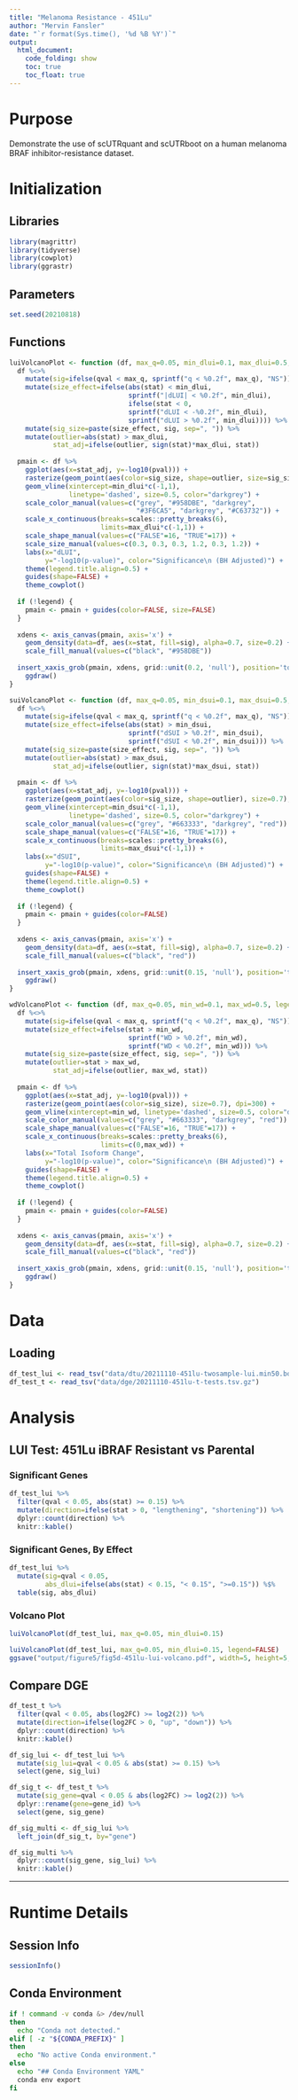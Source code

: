 ```yaml
---
title: "Melanoma Resistance - 451Lu"
author: "Mervin Fansler"
date: "`r format(Sys.time(), '%d %B %Y')`"
output: 
  html_document: 
    code_folding: show
    toc: true
    toc_float: true
---
```


# Purpose

Demonstrate the use of scUTRquant and scUTRboot on a human melanoma BRAF 
inhibitor-resistance dataset.


# Initialization

## Libraries
```r
library(magrittr)
library(tidyverse)
library(cowplot)
library(ggrastr)
```

## Parameters
```r
set.seed(20210818)
```

## Functions

```r
luiVolcanoPlot <- function (df, max_q=0.05, min_dlui=0.1, max_dlui=0.5, legend=TRUE) {
  df %<>% 
    mutate(sig=ifelse(qval < max_q, sprintf("q < %0.2f", max_q), "NS")) %>%
    mutate(size_effect=ifelse(abs(stat) < min_dlui, 
                              sprintf("|dLUI| < %0.2f", min_dlui),
                              ifelse(stat < 0, 
                              sprintf("dLUI < -%0.2f", min_dlui),
                              sprintf("dLUI > %0.2f", min_dlui)))) %>%
    mutate(sig_size=paste(size_effect, sig, sep=", ")) %>%
    mutate(outlier=abs(stat) > max_dlui,
           stat_adj=ifelse(outlier, sign(stat)*max_dlui, stat))
  
  pmain <- df %>% 
    ggplot(aes(x=stat_adj, y=-log10(pval))) +
    rasterize(geom_point(aes(color=sig_size, shape=outlier, size=sig_size)), dpi=300) +
    geom_vline(xintercept=min_dlui*c(-1,1), 
               linetype='dashed', size=0.5, color="darkgrey") +
    scale_color_manual(values=c("grey", "#958DBE", "darkgrey", 
                                "#3F6CA5", "darkgrey", "#C63732")) +
    scale_x_continuous(breaks=scales::pretty_breaks(6), 
                       limits=max_dlui*c(-1,1)) +
    scale_shape_manual(values=c("FALSE"=16, "TRUE"=17)) +
    scale_size_manual(values=c(0.3, 0.3, 0.3, 1.2, 0.3, 1.2)) +
    labs(x="dLUI", 
         y="-log10(p-value)", color="Significance\n (BH Adjusted)") +
    theme(legend.title.align=0.5) + 
    guides(shape=FALSE) +
    theme_cowplot()
  
  if (!legend) {
    pmain <- pmain + guides(color=FALSE, size=FALSE)
  }
  
  xdens <- axis_canvas(pmain, axis='x') + 
    geom_density(data=df, aes(x=stat, fill=sig), alpha=0.7, size=0.2) +
    scale_fill_manual(values=c("black", "#958DBE"))
  
  insert_xaxis_grob(pmain, xdens, grid::unit(0.2, 'null'), position='top') %>% 
    ggdraw()
}

suiVolcanoPlot <- function (df, max_q=0.05, min_dsui=0.1, max_dsui=0.5, legend=TRUE) {
  df %<>% 
    mutate(sig=ifelse(qval < max_q, sprintf("q < %0.2f", max_q), "NS")) %>%
    mutate(size_effect=ifelse(abs(stat) > min_dsui, 
                              sprintf("dSUI > %0.2f", min_dsui), 
                              sprintf("dSUI < %0.2f", min_dsui))) %>%
    mutate(sig_size=paste(size_effect, sig, sep=", ")) %>%
    mutate(outlier=abs(stat) > max_dsui,
           stat_adj=ifelse(outlier, sign(stat)*max_dsui, stat))
  
  pmain <- df %>% 
    ggplot(aes(x=stat_adj, y=-log10(pval))) +
    rasterize(geom_point(aes(color=sig_size, shape=outlier), size=0.7), dpi=300) +
    geom_vline(xintercept=min_dsui*c(-1,1), 
               linetype='dashed', size=0.5, color="darkgrey") +
    scale_color_manual(values=c("grey", "#663333", "darkgrey", "red")) +
    scale_shape_manual(values=c("FALSE"=16, "TRUE"=17)) +
    scale_x_continuous(breaks=scales::pretty_breaks(6), 
                       limits=max_dsui*c(-1,1)) +
    labs(x="dSUI", 
         y="-log10(p-value)", color="Significance\n (BH Adjusted)") +
    guides(shape=FALSE) +
    theme(legend.title.align=0.5) + 
    theme_cowplot()
  
  if (!legend) {
    pmain <- pmain + guides(color=FALSE)
  }
  
  xdens <- axis_canvas(pmain, axis='x') + 
    geom_density(data=df, aes(x=stat, fill=sig), alpha=0.7, size=0.2) +
    scale_fill_manual(values=c("black", "red"))
  
  insert_xaxis_grob(pmain, xdens, grid::unit(0.15, 'null'), position='top') %>% 
    ggdraw()
}

wdVolcanoPlot <- function (df, max_q=0.05, min_wd=0.1, max_wd=0.5, legend=TRUE) {
  df %<>% 
    mutate(sig=ifelse(qval < max_q, sprintf("q < %0.2f", max_q), "NS")) %>%
    mutate(size_effect=ifelse(stat > min_wd, 
                              sprintf("WD > %0.2f", min_wd), 
                              sprintf("WD < %0.2f", min_wd))) %>%
    mutate(sig_size=paste(size_effect, sig, sep=", ")) %>%
    mutate(outlier=stat > max_wd,
           stat_adj=ifelse(outlier, max_wd, stat))
  
  pmain <- df %>% 
    ggplot(aes(x=stat_adj, y=-log10(pval))) +
    rasterize(geom_point(aes(color=sig_size), size=0.7), dpi=300) +
    geom_vline(xintercept=min_wd, linetype='dashed', size=0.5, color="darkgrey") +
    scale_color_manual(values=c("grey", "#663333", "darkgrey", "red")) +
    scale_shape_manual(values=c("FALSE"=16, "TRUE"=17)) +
    scale_x_continuous(breaks=scales::pretty_breaks(6), 
                       limits=c(0,max_wd)) +
    labs(x="Total Isoform Change", 
         y="-log10(p-value)", color="Significance\n (BH Adjusted)") +
    guides(shape=FALSE) +
    theme(legend.title.align=0.5) + 
    theme_cowplot()
  
  if (!legend) {
    pmain <- pmain + guides(color=FALSE)
  }
  
  xdens <- axis_canvas(pmain, axis='x') + 
    geom_density(data=df, aes(x=stat, fill=sig), alpha=0.7, size=0.2) +
    scale_fill_manual(values=c("black", "red"))
  
  insert_xaxis_grob(pmain, xdens, grid::unit(0.15, 'null'), position='top') %>% 
    ggdraw()
}
```

# Data
## Loading
```r
df_test_lui <- read_tsv("data/dtu/20211110-451lu-twosample-lui.min50.boot10k.tsv.gz")
df_test_t <- read_tsv("data/dge/20211110-451lu-t-tests.tsv.gz")
```

# Analysis

## LUI Test: 451Lu iBRAF Resistant vs Parental
### Significant Genes
```r
df_test_lui %>%
  filter(qval < 0.05, abs(stat) >= 0.15) %>%
  mutate(direction=ifelse(stat > 0, "lengthening", "shortening")) %>%
  dplyr::count(direction) %>%
  knitr::kable()
```

### Significant Genes, By Effect
```r
df_test_lui %>%
  mutate(sig=qval < 0.05,
         abs_dlui=ifelse(abs(stat) < 0.15, "< 0.15", ">=0.15")) %$%
  table(sig, abs_dlui)
```

### Volcano Plot
```r
luiVolcanoPlot(df_test_lui, max_q=0.05, min_dlui=0.15)
```

```r
luiVolcanoPlot(df_test_lui, max_q=0.05, min_dlui=0.15, legend=FALSE)
ggsave("output/figure5/fig5d-451lu-lui-volcano.pdf", width=5, height=5, dpi=300)
```

## Compare DGE
```r
df_test_t %>%
  filter(qval < 0.05, abs(log2FC) >= log2(2)) %>%
  mutate(direction=ifelse(log2FC > 0, "up", "down")) %>%
  dplyr::count(direction) %>%
  knitr::kable()
```

```r
df_sig_lui <- df_test_lui %>%
  mutate(sig_lui=qval < 0.05 & abs(stat) >= 0.15) %>%
  select(gene, sig_lui)

df_sig_t <- df_test_t %>%
  mutate(sig_gene=qval < 0.05 & abs(log2FC) >= log2(2)) %>%
  dplyr::rename(gene=gene_id) %>%
  select(gene, sig_gene)

df_sig_multi <- df_sig_lui %>%
  left_join(df_sig_t, by="gene")

df_sig_multi %>%
  dplyr::count(sig_gene, sig_lui) %>%
  knitr::kable()
```

---

# Runtime Details
## Session Info
```r
sessionInfo()
```

## Conda Environment
```bash
if ! command -v conda &> /dev/null
then
  echo "Conda not detected."
elif [ -z "${CONDA_PREFIX}" ]
then
  echo "No active Conda environment."
else
  echo "## Conda Environment YAML"
  conda env export
fi
```
